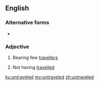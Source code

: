 ==English==

===Alternative forms===
* {{l|en|untravelled}}

===Adjective===
{{en-adj}}

# {{lb|en|of a road etc}} Bearing few [[traveller]]s
# {{lb|en|of a person}} Not having [[travel]]led

[[ku:untraveled]]
[[my:untraveled]]
[[zh:untraveled]]
